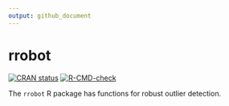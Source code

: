 ```yaml
---
output: github_document
---
```


<!-- README.md is generated from README.Rmd. Please edit that file -->

# rrobot
<!-- # rrobot <img src="man/figures/logo.png" align="right" height="139" alt="rrobot sticker" /> -->


<!-- badges: start -->
[![CRAN status](https://www.r-pkg.org/badges/version/rrobot)](https://cran.r-project.org/package=rrobot)
[![R-CMD-check](https://github.com/mandymejia/rrobot/workflows/R-CMD-check/badge.svg)](https://github.com/mandymejia/rrobot/actions)
<!-- [![Codecov test coverage](https://codecov.io/gh/mandymejia/rrobot/branch/master/graph/badge.svg)](https://app.codecov.io/gh/mandymejia/rrobot?branch=master) -->
<!-- badges: end -->

The `rrobot` R package has functions for robust outlier detection. 
